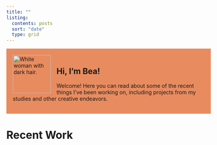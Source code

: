 ```yaml
---
title: ""
listing:
  contents: posts
  sort: "date"
  type: grid
---
```


<div style="border: 2px solid #E88C60; padding: 15px; background-color: #E88C60; overflow: hidden; margin: 0; position: relative; width: 100%;">
  <img src="images/BeaTaylor_profpic.png" alt="White woman with dark hair." style="width:100px; float: left; margin-right: 15px;">
  <h2>Hi, I'm Bea!</h2>
  <p>Welcome! Here you can read about some of the recent things I've been working on, including projects from my studies and other creative endeavors.</p>
</div>

<h1>Recent Work</h1>